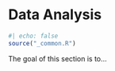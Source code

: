 # Data Analysis {#sec-data-analysis .unnumbered}

```r
#| echo: false
source("_common.R")
```

The goal of this section is to...
